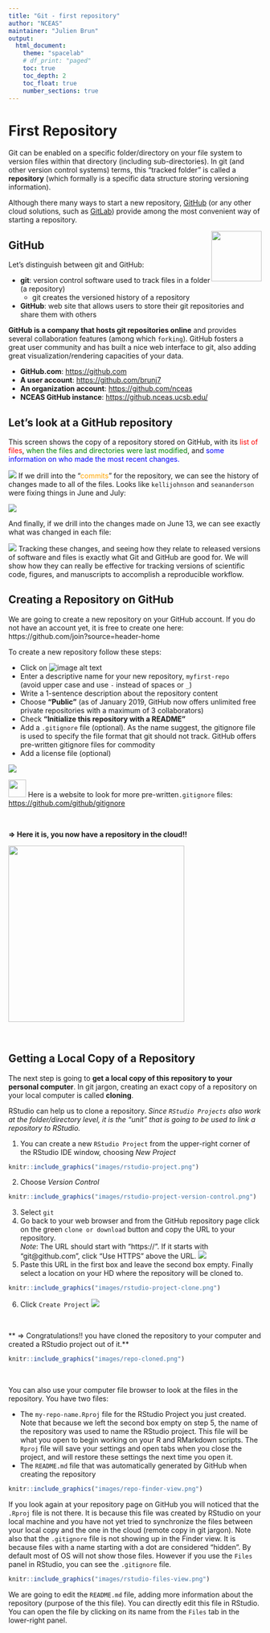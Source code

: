 ```yaml
---
title: "Git - first repository"
author: "NCEAS"
maintainer: "Julien Brun"
output: 
  html_document:
    theme: "spacelab"
    # df_print: "paged"
    toc: true
    toc_depth: 2
    toc_float: true
    number_sections: true
---
```


# First Repository

Git can be enabled on a specific folder/directory on your file system to version files within that directory (including sub-directories). In git (and other version control systems) terms, this “tracked folder” is called a **repository** (which formally is a specific data structure storing versioning information).

Although there many ways to start a new repository, [GitHub](https://github.com/) (or any other cloud solutions, such as [GitLab](https://about.gitlab.com/)) provide among the most convenient way of starting a repository.

<img style="float: right;width: 100px;" src="images/github-logo.png">

## GitHub  

Let's distinguish between git and GitHub:

- __git__: version control software used to track files in a folder (a repository)
    - git creates the versioned history of a repository
- __GitHub__: web site that allows users to store their git repositories and share them with others
	
**GitHub is a company that hosts git repositories online** and provides several collaboration features (among which `forking`). GitHub fosters a great user community and has built a nice web interface to git, also adding great visualization/rendering capacities of your data.

- **GitHub.com**: <https://github.com>
- **A user account**: <https://github.com/brunj7>
- **An organization account**: <https://github.com/nceas>
- **NCEAS GitHub instance**: <https://github.nceas.ucsb.edu/> 

## Let's look at a GitHub repository

This screen shows the copy of a repository stored on GitHub,
with its <span style="color:red">list of files</span>, <span style="color:green">when the files and directories were last modified</span>, 
and <span style="color:blue">some information on who made the most recent changes.</span>  

![](images/ss3sim-github_colored.png)
If we drill into the 
"<span style="color:orange">commits</span>" for the repository, we can see the history of changes made to all of 
the files.  Looks like `kellijohnson` and `seananderson` were fixing things in
June and July:

![](images/ss3sim-commits_colored.png)

And finally, if we drill into the changes made on June 13, we can see exactly what
was changed in each file:

![](images/ss3sim-diff.png)
Tracking these changes, and seeing how they relate to released versions of software and files
is exactly what Git and GitHub are good for. We will show how they can really 
be effective for tracking versions of scientific code, figures, and manuscripts
to accomplish a reproducible workflow.


## Creating a Repository on GitHub

We are going to create a new repository on your GitHub account. If you do not have an account yet, it is free to create one here: https://github.com/join?source=header-home

To create a new repository follow these steps:

- Click on ![image alt text](images/github-create.png)
- Enter a descriptive name for your new repository, `myfirst-repo`  
(avoid upper case and use `-` instead of spaces or `_`)
- Write a 1-sentence description about the repository content
- Choose **"Public"** (as of January 2019, GitHub now offers unlimited free private repositories with a maximum of 3 collaborators)
- Check **"Initialize this repository with a README"**
- Add a `.gitignore` file (optional). As the name suggest, the gitignore file is used to specify the file format that git should not track. GitHub offers pre-written gitignore files for commodity
- Add a license file (optional) 


![](images/github-create-repo.png)


<img style="align: left;width: 35px;" src=images/tip.png /> Here is a website to look for more pre-written`.gitignore` files: <https://github.com/github/gitignore>

<br>

**=> Here it is, you now have a repository in the cloud!!** 

<img style="align: left;width: 350px;" src=images/github_cloud_with_repo.png /> 

<br>


## Getting a Local Copy of a Repository

The next step is going to **get a local copy of this repository to your personal computer**. In git jargon, creating an exact copy of a repository on your local computer is called **cloning**.

RStudio can help us to clone a repository. *Since `RStudio Projects` also work at the folder/directory level, it is the "unit" that is going to be used to link a repository to RStudio.*

1. You can create a new `RStudio Project` from the upper-right corner of the RStudio IDE window, choosing *New Project*  
```r
knitr::include_graphics("images/rstudio-project.png")
```
2. Choose *Version Control*  
```r
knitr::include_graphics("images/rstudio-project-version-control.png")
```
3. Select `git`
4. Go back to your web browser and from the GitHub repository page click on the green `clone or download` button and copy the URL to your repository.  
_Note_: The URL should start with "https\://". If it starts with "git\@github.com", click "Use HTTPS" above the URL.
![](images/github-get-url.png)
5. Paste this URL in the first box and leave the second box empty. Finally select a location on your HD where the repository will be cloned to.
```r
knitr::include_graphics("images/rstudio-project-clone.png")
```
6. Click `Create Project`
![](images/rstudio-cloned-repo.png)

<br>

** => Congratulations!! you have cloned the repository to your computer and created a RStudio project out of it.**

```r
knitr::include_graphics("images/repo-cloned.png")
```


<br>

You can also use your computer file browser to look at the files in the repository. You have two files:

- The `my-repo-name.Rproj` file for the RStudio Project you just created. Note that because we left the second box empty on step 5, the name of the repository was used to name the RStudio project. This file will be what you open to begin working on your R and RMarkdown scripts. The `Rproj` file will save your settings and open tabs when you close the project, and will restore these settings the next time you open it. 
- The `README.md` file that was automatically generated by GitHub when creating the repository

```r
knitr::include_graphics("images/repo-finder-view.png")
```

If you look again at your repository page on GitHub you will noticed that the `.Rproj` file is not there. It is because this file was created by RStudio on your local machine and you have not yet tried to synchronize the files between your local copy and the one in the cloud (remote copy in git jargon). Note also that the `.gitignore` file is not showing up in the Finder view. It is because files with a name starting with a dot are considered "hidden". By default most of OS will not show those files. However if you use the `Files` panel in RStudio, you can see the `.gitignore` file.

```r
knitr::include_graphics("images/rstudio-files-view.png")
```

We are going to edit the `README.md` file, adding more information about the repository (purpose of the this file). You can directly edit this file in RStudio. You can open the file by clicking on its name from the `Files` tab in the lower-right panel.